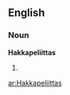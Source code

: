 ==English==

===Noun===
'''Hakkapeliittas'''

# {{plural of|[[Hakkapeliitta]]}}

[[ar:Hakkapeliittas]]